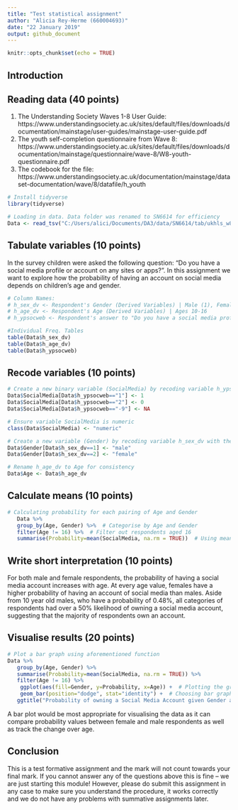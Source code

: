 ```yaml
---
title: "Test statistical assignment"
author: "Alicia Rey-Herme (660004693)"
date: "22 January 2019"
output: github_document
---
```


```r
knitr::opts_chunk$set(echo = TRUE)
```

## Introduction

## Reading data (40 points)

1) The Understanding Society Waves 1-8 User Guide: https://www.understandingsociety.ac.uk/sites/default/files/downloads/documentation/mainstage/user-guides/mainstage-user-guide.pdf
2) The youth self-completion questionnaire from Wave 8: https://www.understandingsociety.ac.uk/sites/default/files/downloads/documentation/mainstage/questionnaire/wave-8/W8-youth-questionnaire.pdf
3) The codebook for the file: https://www.understandingsociety.ac.uk/documentation/mainstage/dataset-documentation/wave/8/datafile/h_youth

```r

# Install tidyverse
library(tidyverse)

# Loading in data. Data folder was renamed to SN6614 for efficiency
Data <- read_tsv("C:/Users/alici/Documents/DA3/data/SN6614/tab/ukhls_w8/h_youth.tab")

```


## Tabulate variables (10 points)

In the survey children were asked the following question: "Do you have a social media profile or account on any sites or apps?". In this assignment we want to explore how the probability of having an account on social media depends on children's age and gender.

```r
# Column Names:
# h_sex_dv <- Respondent's Gender (Derived Variables) | Male (1), Female (2), NA (-9)
# h_age_dv <- Respondent's Age (Derived Variables) | Ages 10-16
# h_ypsocweb <- Respondent's answer to "Do you have a social media profile or account on any sites or apps? | Yes (1), No (2), NA (-9)

#Individual Freq. Tables
table(Data$h_sex_dv)
table(Data$h_age_dv)
table(Data$h_ypsocweb)

```

## Recode variables (10 points)

```r
# Create a new binary variable (SocialMedia) by recoding variable h_ypsocweb so that 1 means "yes", 0 means "no", missing values as NA
Data$SocialMedia[Data$h_ypsocweb=="1"] <- 1
Data$SocialMedia[Data$h_ypsocweb=="2"] <- 0
Data$SocialMedia[Data$h_ypsocweb=="-9"] <- NA

# Ensure variable SocialMedia is numeric 
class(Data$SocialMedia) <- "numeric"

# Create a new variable (Gender) by recoding variable h_sex_dv with the values "male" and "female"
Data$Gender[Data$h_sex_dv==1] <- "male"
Data$Gender[Data$h_sex_dv==2] <- "female"

# Rename h_age_dv to Age for consistency
Data$Age <- Data$h_age_dv

```

## Calculate means (10 points)

```r

# Calculating probability for each pairing of Age and Gender
   Data %>%
   group_by(Age, Gender) %>%  # Categorise by Age and Gender
   filter(Age != 16) %>%  # Filter out respondents aged 16
   summarise(Probability=mean(SocialMedia, na.rm = TRUE))  # Using mean() to calculate probability

```

## Write short interpretation (10 points)

For both male and female respondents, the probability of having a social media account increases with age. At every age value, females have a higher probability of having an account of social media than males. Aside from 10 year old males, who have a probability of 0.48%, all categories of respondents had over a 50% likelihood of owning a social media account, suggesting that the majority of respondents own an account.

## Visualise results (20 points)

```r

# Plot a bar graph using aforementioned function
Data %>%
   group_by(Age, Gender) %>%
   summarise(Probability=mean(SocialMedia, na.rm = TRUE)) %>%
   filter(Age != 16) %>%
    ggplot(aes(fill=Gender, y=Probability, x=Age)) +  # Plotting the graph
    geom_bar(position="dodge", stat="identity") +  # Choosing bar graph and its' properties
   ggtitle("Probability of owning a Social Media Account given Gender and Age")  # Add title
```

A bar plot would be most appropriate for visualising the data as it can compare probability values between female and male respondents as well as track the change over age.

## Conclusion

This is a test formative assignment and the mark will not count towards your final mark. If you cannot answer any of the questions above this is fine -- we are just starting this module! However, please do submit this assignment in any case to make sure you understand the procedure, it works correctly and we do not have any problems with summative assignments later.
